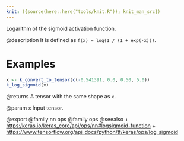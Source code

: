 ```yaml
---
knit: ({source(here::here("tools/knit.R")); knit_man_src})
---
```

Logarithm of the sigmoid activation function.

@description
It is defined as `f(x) = log(1 / (1 + exp(-x)))`.

# Examples
```r
x <- k_convert_to_tensor(c(-0.541391, 0.0, 0.50, 5.0))
k_log_sigmoid(x)
```

@returns
A tensor with the same shape as `x`.

@param x
Input tensor.

@export
@family nn ops
@family ops
@seealso
+ <https:/keras.io/keras_core/api/ops/nn#logsigmoid-function>
+ <https://www.tensorflow.org/api_docs/python/tf/keras/ops/log_sigmoid>

